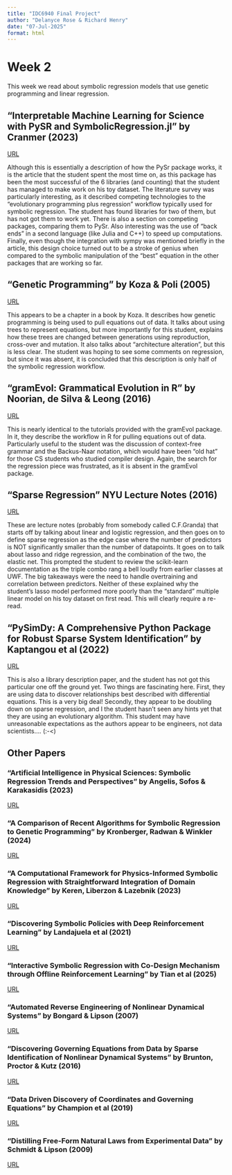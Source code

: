 ```yaml
---
title: "IDC6940 Final Project"
author: "Delanyce Rose & Richard Henry"
date: "07-Jul-2025"
format: html
---
```

# Week 2
This week we read about symbolic regression models that use genetic programming and linear regression.

## "Interpretable Machine Learning for Science with PySR and SymbolicRegression.jl" by Cranmer (2023)
[URL](https://arxiv.org/abs/2305.01582)

Although this is essentially a description of how the PySr package works, it is the article that the student spent the most time on, as this package has been the most successful of the 6 libraries (and counting) that the student has managed to make work on his toy dataset.  The literature survey was particularly interesting, as it described competing technologies to the "evolutionary programming plus regression" workflow typically used for symbolic regression. The student has found libraries for two of them, but has not got them to work yet. There is also a section on competing packages, comparing them to PySr. Also interesting was the use of "back ends" in a second language (like Julia and C++) to speed up computations.  Finally, even though the integration with sympy was mentioned briefly in the article, this design choice turned out to be a stroke of genius when compared to the symbolic manipulation of the "best" equation in the other packages that are working so far.

## "Genetic Programming" by Koza & Poli (2005)
[URL](https://link.springer.com/article/10.1007/BF00175355)

This appears to be a chapter in a book by Koza.  It describes how genetic programming is being used to pull equations out of data.  It talks about using trees to represent equations, but more importantly for this student, explains how these trees are changed between generations using reproduction, cross-over and mutation.  It also talks about "architecture alteration", but this is less clear.  The student was hoping to see some comments on regression, but since it was absent, it is concluded that this description is only half of the symbolic regression workflow.

## "gramEvol: Grammatical Evolution in R" by Noorian, de Silva & Leong (2016)
[URL](https://www.jstatsoft.org/article/view/v071i01/0)

This is nearly identical to the tutorials provided with the gramEvol package.  In it, they describe the workflow in R for pulling equations out of data.  Particularly useful to the student was the discussion of context-free grammar and the Backus-Naar notation, which would have been "old hat" for those CS students who studied compiler design.  Again, the search for the regression piece was frustrated, as it is absent in the gramEvol package.

## "Sparse Regression" NYU Lecture Notes (2016)
[URL](https://cims.nyu.edu/~cfgranda/pages/OBDA_spring16/material/sparse_regression.pdf)

These are lecture notes (probably from somebody called C.F.Granda) that starts off by talking about linear and logistic regression, and then goes on to define sparse regression as the edge case where the number of predictors is NOT significantly smaller than the number of datapoints.  It goes on to talk about lasso and ridge regression, and the combination of the two, the elastic net.  This prompted the student to review the scikit-learn documentation as the triple combo rang a bell loudly from earlier classes at UWF.  The big takeaways were the need to handle overtraining and correlation between predictors.  Neither of these explained why the student's lasso model performed more poorly than the "standard" multiple linear model on his toy dataset on first read.  This will clearly require a re-read.

## "PySimDy: A Comprehensive Python Package for Robust Sparse System Identification" by Kaptangou et al (2022)
[URL](https://arxiv.org/abs/2111.08481)

This is also a library description paper, and the student has not got this particular one off the ground yet.  Two things are fascinating here.  First, they are using data to discover relationships best described with differential equations.  This is a very big deal!   Secondly, they appear to be doubling down on sparse regression, and I the student hasn't seen any hints yet that they are using an evolutionary algorithm.  This student may have unreasonable expectations as the authors appear to be engineers, not data scientists.... (:-<) 

## Other Papers

### "Artificial Intelligence in Physical Sciences: Symbolic Regression Trends and Perspectives" by Angelis, Sofos & Karakasidis (2023)
[URL](https://link.springer.com/article/10.1007/s11831-023-09922-z)

### "A Comparison of Recent Algorithms for Symbolic Regression to Genetic Programming" by Kronberger, Radwan & Winkler (2024)
[URL](https://arxiv.org/html/2406.03585v1)

### "A Computational Framework for Physics-Informed Symbolic Regression with Straightforward Integration of Domain Knowledge" by Keren, Liberzon & Lazebnik (2023)
[URL](https://www.nature.com/articles/s41598-023-28328-2)

### "Discovering Symbolic Policies with Deep Reinforcement Learning" by Landajuela et al (2021)
[URL](https://proceedings.mlr.press/v139/landajuela21a.html)

### "Interactive Symbolic Regression with Co-Design Mechanism through Offline Reinforcement Learning" by Tian et al (2025)
[URL](https://www.nature.com/articles/s41467-025-59288-y)

### "Automated Reverse Engineering of Nonlinear Dynamical Systems" by Bongard & Lipson (2007)
[URL](https://www.pnas.org/doi/abs/10.1073/pnas.0609476104)

### "Discovering Governing Equations from Data by Sparse Identification of Nonlinear Dynamical Systems" by Brunton, Proctor & Kutz (2016) 
[URL](https://www.pnas.org/doi/abs/10.1073/pnas.1517384113)

### "Data Driven Discovery of Coordinates and Governing Equations" by Champion et al (2019) 
[URL](https://www.pnas.org/doi/abs/10.1073/pnas.1906995116)

### "Distilling Free-Form Natural Laws from Experimental Data" by  Schmidt & Lipson (2009)
[URL](https://www.science.org/doi/abs/10.1126/science.1165893)
